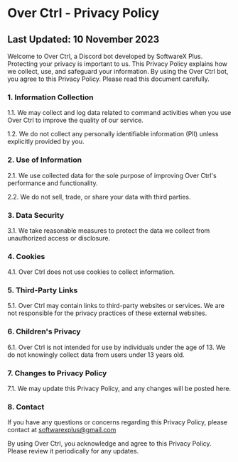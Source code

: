 # Over Ctrl - Privacy Policy

## Last Updated: 10 November 2023

Welcome to Over Ctrl, a Discord bot developed by SoftwareX Plus. Protecting your privacy is important to us. This Privacy Policy explains how we collect, use, and safeguard your information. By using the Over Ctrl bot, you agree to this Privacy Policy. Please read this document carefully.

### 1. Information Collection

1.1. We may collect and log data related to command activities when you use Over Ctrl to improve the quality of our service.

1.2. We do not collect any personally identifiable information (PII) unless explicitly provided by you.

### 2. Use of Information

2.1. We use collected data for the sole purpose of improving Over Ctrl's performance and functionality.

2.2. We do not sell, trade, or share your data with third parties.

### 3. Data Security

3.1. We take reasonable measures to protect the data we collect from unauthorized access or disclosure.

### 4. Cookies

4.1. Over Ctrl does not use cookies to collect information.

### 5. Third-Party Links

5.1. Over Ctrl may contain links to third-party websites or services. We are not responsible for the privacy practices of these external websites.

### 6. Children's Privacy

6.1. Over Ctrl is not intended for use by individuals under the age of 13. We do not knowingly collect data from users under 13 years old.

### 7. Changes to Privacy Policy

7.1. We may update this Privacy Policy, and any changes will be posted here.

### 8. Contact

If you have any questions or concerns regarding this Privacy Policy, please contact at softwarexplus@gmail.com

By using Over Ctrl, you acknowledge and agree to this Privacy Policy. Please review it periodically for any updates.
